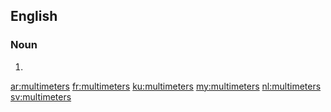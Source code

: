 ==English==

===Noun===
{{head|en|plural}}

# {{plural of|multimeter|lang=en}}

[[ar:multimeters]]
[[fr:multimeters]]
[[ku:multimeters]]
[[my:multimeters]]
[[nl:multimeters]]
[[sv:multimeters]]